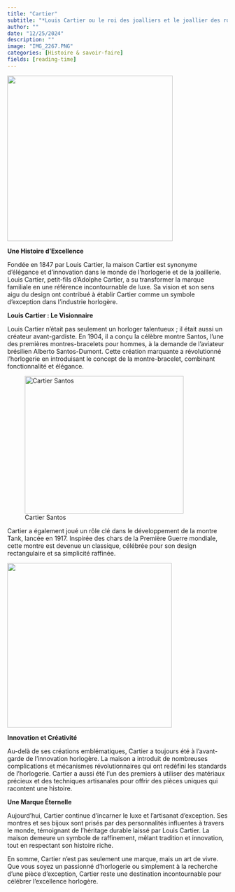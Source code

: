 ```yaml
---
title: "Cartier"
subtitle: "*Louis Cartier ou le roi des joalliers et le joallier des rois*"
author: ""
date: "12/25/2024"
description: ""
image: "IMG_2267.PNG"
categories: [Histoire & savoir-faire]
fields: [reading-time]
---
```


![](lc.webp){fig-align="center" width="10cm"}

**Une Histoire d'Excellence**

Fondée en 1847 par Louis Cartier, la maison Cartier est synonyme d'élégance et d'innovation dans le monde de l'horlogerie et de la joaillerie. Louis Cartier, petit-fils d'Adolphe Cartier, a su transformer la marque familiale en une référence incontournable de luxe. Sa vision et son sens aigu du design ont contribué à établir Cartier comme un symbole d'exception dans l'industrie horlogère.

**Louis Cartier : Le Visionnaire**

Louis Cartier n'était pas seulement un horloger talentueux ; il était aussi un créateur avant-gardiste. En 1904, il a conçu la célèbre montre Santos, l'une des premières montres-bracelets pour hommes, à la demande de l'aviateur brésilien Alberto Santos-Dumont. Cette création marquante a révolutionné l'horlogerie en introduisant le concept de la montre-bracelet, combinant fonctionnalité et élégance.

![Cartier Santos](santos.webp){fig-align="center" width="363" height="314"}

Cartier a également joué un rôle clé dans le développement de la montre Tank, lancée en 1917. Inspirée des chars de la Première Guerre mondiale, cette montre est devenue un classique, célébrée pour son design rectangulaire et sa simplicité raffinée.

![](IMG_2191.jpg){fig-align="center" width="376"}

**Innovation et Créativité**

Au-delà de ses créations emblématiques, Cartier a toujours été à l'avant-garde de l'innovation horlogère. La maison a introduit de nombreuses complications et mécanismes révolutionnaires qui ont redéfini les standards de l'horlogerie. Cartier a aussi été l'un des premiers à utiliser des matériaux précieux et des techniques artisanales pour offrir des pièces uniques qui racontent une histoire.

**Une Marque Éternelle**

Aujourd'hui, Cartier continue d'incarner le luxe et l'artisanat d'exception. Ses montres et ses bijoux sont prisés par des personnalités influentes à travers le monde, témoignant de l'héritage durable laissé par Louis Cartier. La maison demeure un symbole de raffinement, mêlant tradition et innovation, tout en respectant son histoire riche.

En somme, Cartier n'est pas seulement une marque, mais un art de vivre. Que vous soyez un passionné d'horlogerie ou simplement à la recherche d'une pièce d'exception, Cartier reste une destination incontournable pour célébrer l'excellence horlogère.
